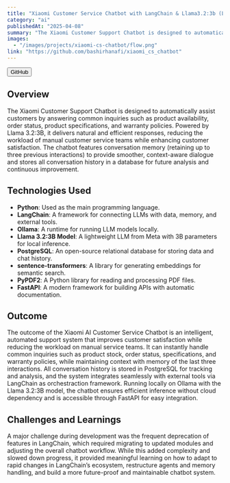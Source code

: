 ```yaml
---
title: "Xiaomi Customer Service Chatbot with LangChain & Llama3.2:3b (Local)"
category: "ai"
publishedAt: "2025-04-08"
summary: "The Xiaomi Customer Support Chatbot is designed to automatically assist customers by answering common inquiries such as product availability, order status, product specifications, and warranty ..."
images:
  - "/images/projects/xiaomi-cs-chatbot/flow.png"
link: "https://github.com/bashirhanafi/xiaomi_cs_chatbot"
---
```


<Button href="https://github.com/bashirhanafi/xiaomi_cs_chatbot" size="l" data-border="rounded" variant="tertiary" weight="default" prefixIcon="github">
  <Text variant="body-default-m">GitHub</Text>
</Button>

## Overview

The Xiaomi Customer Support Chatbot is designed to automatically assist customers by answering common inquiries such as product availability, order status, product specifications, and warranty policies. Powered by Llama 3.2:3B, it delivers natural and efficient responses, reducing the workload of manual customer service teams while enhancing customer satisfaction. The chatbot features conversation memory (retaining up to three previous interactions) to provide smoother, context-aware dialogue and stores all conversation history in a database for future analysis and continuous improvement.
## Technologies Used

- **Python**: Used as the main programming language.
- **LangChain**: A framework for connecting LLMs with data, memory, and external tools.
- **Ollama**: A runtime for running LLM models locally.
- **Llama 3.2:3B Model**: A lightweight LLM from Meta with 3B parameters for local inference.
- **PostgreSQL**: An open-source relational database for storing data and chat history.
- **sentence-transformers**: A library for generating embeddings for semantic search.
- **PyPDF2**: A Python library for reading and processing PDF files.
- **FastAPI**: A modern framework for building APIs with automatic documentation.

## Outcome

The outcome of the Xiaomi AI Customer Service Chatbot is an intelligent, automated support system that improves customer satisfaction while reducing the workload on manual service teams. It can instantly handle common inquiries such as product stock, order status, specifications, and warranty policies, while maintaining context with memory of the last three interactions. All conversation history is stored in PostgreSQL for tracking and analysis, and the system integrates seamlessly with external tools via LangChain as orchestraction framework. Running locally on Ollama with the Llama 3.2:3B model, the chatbot ensures efficient inference without cloud dependency and is accessible through FastAPI for easy integration.

## Challenges and Learnings

A major challenge during development was the frequent deprecation of features in LangChain, which required migrating to updated modules and adjusting the overall chatbot workflow. While this added complexity and slowed down progress, it provided meaningful learning on how to adapt to rapid changes in LangChain’s ecosystem, restructure agents and memory handling, and build a more future-proof and maintainable chatbot system.